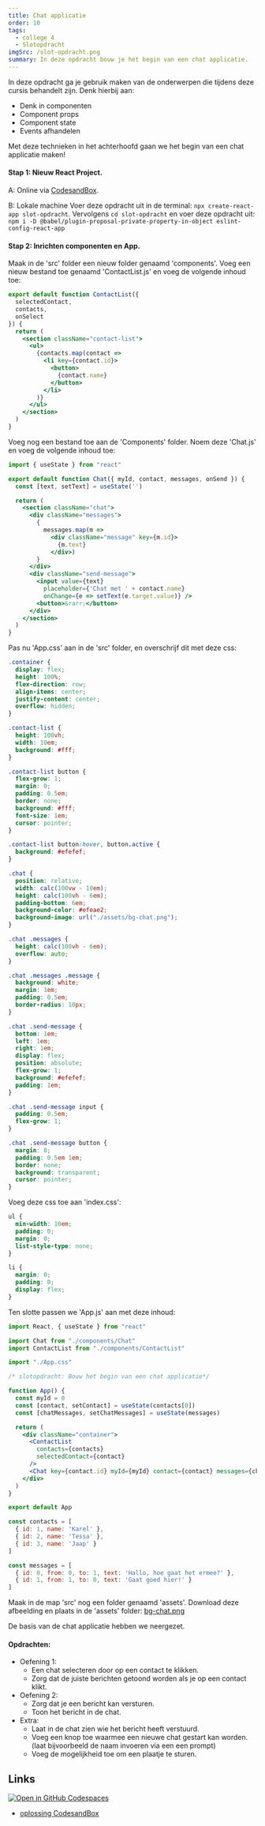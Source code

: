 ```yaml
---
title: Chat applicatie
order: 10
tags:
  - college 4
  - Slotopdracht
imgSrc: /slot-opdracht.png
summary: In deze opdracht bouw je het begin van een chat applicatie.
---
```


In deze opdracht ga je gebruik maken van de onderwerpen die
tijdens deze cursis behandelt zijn. Denk hierbij aan:

- Denk in componenten
- Component props
- Component state
- Events afhandelen

Met deze technieken in het achterhoofd gaan we het begin van
een chat applicatie maken!

#### Stap 1: Nieuw React Project.

A: Online via [CodesandBox](https://githubbox.com/annbeemsterboer/reactjs-basis/tree/main/oefeningen/template).

B: Lokale machine
Voer deze opdracht uit in de terminal: `npx create-react-app slot-opdracht`.
Vervolgens `cd slot-opdracht` en voer deze opdracht uit:
`npm i -D @babel/plugin-proposal-private-property-in-object eslint-config-react-app`

#### Stap 2: Inrichten componenten en App.

Maak in de 'src' folder een nieuw folder genaamd 'components'.
Voeg een nieuw bestand toe genaamd 'ContactList.js' en voeg de volgende inhoud toe:

```jsx
export default function ContactList({
  selectedContact,
  contacts,
  onSelect
}) {
  return (
    <section className="contact-list">
      <ul>
        {contacts.map(contact =>
          <li key={contact.id}>
            <button>
              {contact.name}
            </button>
          </li>
        )}
      </ul>
    </section>
  )
}
```

Voeg nog een bestand toe aan de 'Components' folder.  Noem deze 'Chat.js' en voeg de volgende inhoud toe:

```jsx
import { useState } from "react"

export default function Chat({ myId, contact, messages, onSend }) {
  const [text, setText] = useState('')

  return (
    <section className="chat">
      <div className="messages">
        {
          messages.map(m =>
            <div className="message" key={m.id}>
              {m.text}
            </div>)
        }
      </div>
      <div className="send-message">
        <input value={text}
          placeholder={'Chat met ' + contact.name}
          onChange={e => setText(e.target.value)} />
        <button>&rarr;</button>
      </div>
    </section>
  )
}
```

Pas nu 'App.css' aan in de 'src' folder, en overschrijf dit met deze css:

```css
.container {
  display: flex;
  height: 100%;
  flex-direction: row;
  align-items: center;
  justify-content: center;
  overflow: hidden;
}

.contact-list {
  height: 100vh;
  width: 10em;
  background: #fff;
}

.contact-list button {
  flex-grow: 1;
  margin: 0;
  padding: 0.5em;
  border: none;
  background: #fff;
  font-size: 1em;
  cursor: pointer;
}

.contact-list button:hover, button.active {
  background: #efefef;
}

.chat {
  position: relative;
  width: calc(100vw - 10em);
  height: calc(100vh - 6em);
  padding-bottom: 6em;
  background-color: #efeae2;
  background-image: url("./assets/bg-chat.png");
}

.chat .messages {
  height: calc(100vh - 6em);
  overflow: auto;
}

.chat .messages .message {
  background: white;
  margin: 1em;
  padding: 0.5em;
  border-radius: 10px;
}

.chat .send-message {
  bottom: 1em;
  left: 1em;
  right: 1em;
  display: flex;
  position: absolute;
  flex-grow: 1;
  background: #efefef;
  padding: 1em;
}

.chat .send-message input {
  padding: 0.5em;
  flex-grow: 1;
}

.chat .send-message button {
  margin: 0;
  padding: 0.5em 1em;
  border: none;
  background: transparent;
  cursor: pointer;
}
```

Voeg deze css toe aan 'index.css':

```css
ul {
  min-width: 10em;
  padding: 0;
  margin: 0;
  list-style-type: none;
}

li {
  margin: 0;
  padding: 0;
  display: flex;
}
```

Ten slotte passen we 'App.js' aan met deze inhoud:

```jsx
import React, { useState } from "react"

import Chat from "./components/Chat"
import ContactList from "./components/ContactList"

import "./App.css"

/* slotopdracht: Bouw het begin van een chat applicatie*/

function App() {
  const myId = 0
  const [contact, setContact] = useState(contacts[0])
  const [chatMessages, setChatMessages] = useState(messages)

  return (
    <div className="container">
      <ContactList
        contacts={contacts}
        selectedContact={contact}
      />
      <Chat key={contact.id} myId={myId} contact={contact} messages={chatMessages} />
    </div>
  )
}

export default App

const contacts = [
  { id: 1, name: 'Karel' },
  { id: 2, name: 'Tessa' },
  { id: 3, name: 'Jaap' }
]

const messages = [
  { id: 0, from: 0, to: 1, text: 'Hallo, hoe gaat het ermee?' },
  { id: 1, from: 1, to: 0, text: 'Gaat goed hier!' }
]
```

Maak in de map 'src' nog een folder genaamd 'assets'. Download deze afbeelding en plaats in de 'assets' folder: [bg-chat.png](/bg-chat.png)

De basis van de chat applicatie hebben we neergezet.

#### Opdrachten:

- Oefening 1:
  - Een chat selecteren door op een contact te klikken.
  - Zorg dat de juiste berichten getoond worden als je op een contact klikt.
- Oefening 2:
  - Zorg dat je een bericht kan versturen.
  - Toon het bericht in de chat.
- Extra:
  - Laat in de chat zien wie het bericht heeft verstuurd.
  - Voeg een knop toe waarmee een nieuwe chat gestart kan worden. (laat bijvoorbeeld de naam invoeren via een een prompt)
  - Voeg de mogelijkheid toe om een plaatje te sturen.

## Links

[![Open in GitHub Codespaces](https://github.com/codespaces/badge.svg)](https://github.com/codespaces/new?hide_repo_select=true&ref=main&repo=597837686&machine=basicLinux32gb&devcontainer_path=.devcontainer%2Fslot-opdracht%2Fdevcontainer.json&location=WestEurope)

- [oplossing CodesandBox](https://githubbox.com/annbeemsterboer/reactjs-basis/tree/main/oefeningen/slot-opdracht-oplossing)
